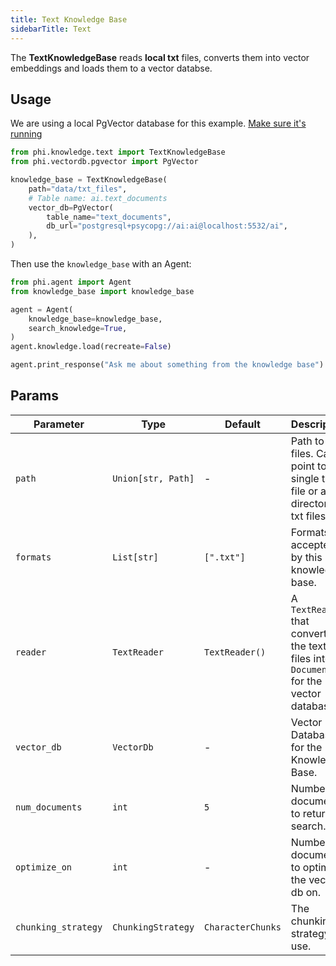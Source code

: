```yaml
---
title: Text Knowledge Base
sidebarTitle: Text
---
```


The **TextKnowledgeBase** reads **local txt** files, converts them into vector embeddings and loads them to a vector databse.

## Usage

<Note>

We are using a local PgVector database for this example. [Make sure it's running](https://docs.phidata.com/vectordb/pgvector)

</Note>

```python knowledge_base.py
from phi.knowledge.text import TextKnowledgeBase
from phi.vectordb.pgvector import PgVector

knowledge_base = TextKnowledgeBase(
    path="data/txt_files",
    # Table name: ai.text_documents
    vector_db=PgVector(
        table_name="text_documents",
        db_url="postgresql+psycopg://ai:ai@localhost:5532/ai",
    ),
)
```

Then use the `knowledge_base` with an Agent:

```python agent.py
from phi.agent import Agent
from knowledge_base import knowledge_base

agent = Agent(
    knowledge_base=knowledge_base,
    search_knowledge=True,
)
agent.knowledge.load(recreate=False)

agent.print_response("Ask me about something from the knowledge base")
```

## Params

| Parameter           | Type               | Default           | Description                                                                           |
| ------------------- | ------------------ | ----------------- | ------------------------------------------------------------------------------------- |
| `path`              | `Union[str, Path]` | -                 | Path to text files. Can point to a single txt file or a directory of txt files.       |
| `formats`           | `List[str]`        | `[".txt"]`        | Formats accepted by this knowledge base.                                              |
| `reader`            | `TextReader`       | `TextReader()`    | A `TextReader` that converts the text files into `Documents` for the vector database. |
| `vector_db`         | `VectorDb`         | -                 | Vector Database for the Knowledge Base.                                               |
| `num_documents`     | `int`              | `5`               | Number of documents to return on search.                                              |
| `optimize_on`       | `int`              | -                 | Number of documents to optimize the vector db on.                                     |
| `chunking_strategy` | `ChunkingStrategy` | `CharacterChunks` | The chunking strategy to use.                                                         |
